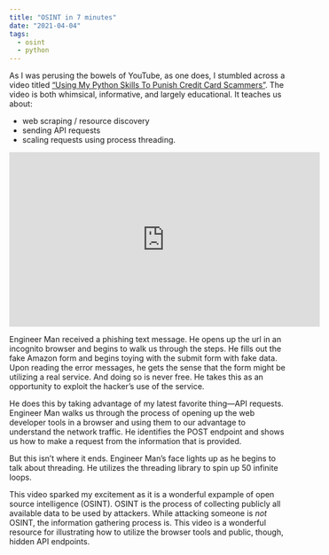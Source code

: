 ```yaml
---
title: "OSINT in 7 minutes"
date: "2021-04-04"
tags:
  - osint
  - python
---
```


As I was perusing the bowels of YouTube, as one does, I stumbled across a video titled ["Using My Python Skills To Punish Credit Card Scammers"](https://www.youtube.com/watch?v=StmNWzHbQJU&ab_channel=EngineerMan). The video is both whimsical, informative, and largely educational. It teaches us about: 

- web scraping / resource discovery
- sending API requests
- scaling requests using process threading. 

<iframe width="560" height="315" src="https://www.youtube.com/embed/StmNWzHbQJU" title="Using My Python Skills To Punish Credit Card Scammers" frameborder="0" allow="accelerometer; autoplay; clipboard-write; encrypted-media; gyroscope; picture-in-picture" allowfullscreen></iframe>


Engineer Man received a phishing text message. He opens up the url in an incognito browser and begins to walk us through the steps. He fills out the fake Amazon form and begins toying with the submit form with fake data. Upon reading the error messages, he gets the sense that the form might be utilizing a real service. And doing so is never free. He takes this as an opportunity to exploit the hacker's use of the service. 

He does this by taking advantage of my latest favorite thing—API requests. Engineer Man walks us through the process of opening up the web developer tools in a browser and using them to our advantage to understand the network traffic. He identifies the POST endpoint and shows us how to make a request from the information that is provided. 

But this isn't where it ends. Engineer Man's face lights up as he begins to talk about threading. He utilizes the threading library to spin up 50 infinite loops.

This video sparked my excitement as it is a wonderful expample of open source intelligence (OSINT). OSINT is the process of collecting publicly all available data to be used by attackers. While attacking someone is _not_ OSINT, the information gathering process is. This video is a wonderful resource for illustrating how to utilize the browser tools and public, though, hidden API endpoints.